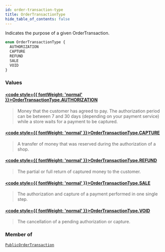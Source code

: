 ```yaml
---
id: order-transaction-type
title: OrderTransactionType
hide_table_of_contents: false
---
```








Indicates the purpose of a given OrderTransaction.

```graphql
enum OrderTransactionType {
  AUTHORIZATION
  CAPTURE
  REFUND
  SALE
  VOID
}
```


### Values

#### [<code style={{ fontWeight: 'normal' }}>OrderTransactionType.<b>AUTHORIZATION</b></code>](#) 
> Money that the customer has agreed to pay.
The authorization period can be between 7 and 30 days (depending on your
payment service) while a store waits for a payment to be captured.
> 

#### [<code style={{ fontWeight: 'normal' }}>OrderTransactionType.<b>CAPTURE</b></code>](#) 
> A transfer of money that was reserved during the authorization of a shop.
> 

#### [<code style={{ fontWeight: 'normal' }}>OrderTransactionType.<b>REFUND</b></code>](#) 
> The partial or full return of captured money to the customer.
> 

#### [<code style={{ fontWeight: 'normal' }}>OrderTransactionType.<b>SALE</b></code>](#) 
> The authorization and capture of a payment performed in one single step.
> 

#### [<code style={{ fontWeight: 'normal' }}>OrderTransactionType.<b>VOID</b></code>](#) 
> The cancellation of a pending authorization or capture.
> 



### Member of

[`PublicOrderTransaction`](/demand/api/graphql-storefront/reference/objects/public-order-transaction)  <Badge class="secondary" text="object"/>



